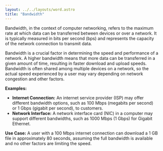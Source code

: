```yaml
---
layout: ../../layouts/word.astro
title: "Bandwidth"
---
```

Bandwidth, in the context of computer networking, refers to the maximum rate at which data can be transferred between devices or over a network. It is typically measured in bits per second (bps) and represents the capacity of the network connection to transmit data.

Bandwidth is a crucial factor in determining the speed and performance of a network. A higher bandwidth means that more data can be transferred in a given amount of time, resulting in faster download and upload speeds. Bandwidth is often shared among multiple devices on a network, so the actual speed experienced by a user may vary depending on network congestion and other factors.

**Examples:**
- **Internet Connection:** An internet service provider (ISP) may offer different bandwidth options, such as 100 Mbps (megabits per second) or 1 Gbps (gigabit per second), to customers.
- **Network Interface:** A network interface card (NIC) in a computer may support different bandwidths, such as 1000 Mbps (1 Gbps) for Gigabit Ethernet.

**Use Case:**
A user with a 100 Mbps internet connection can download a 1 GB file in approximately 80 seconds, assuming the full bandwidth is available and no other factors are limiting the speed.